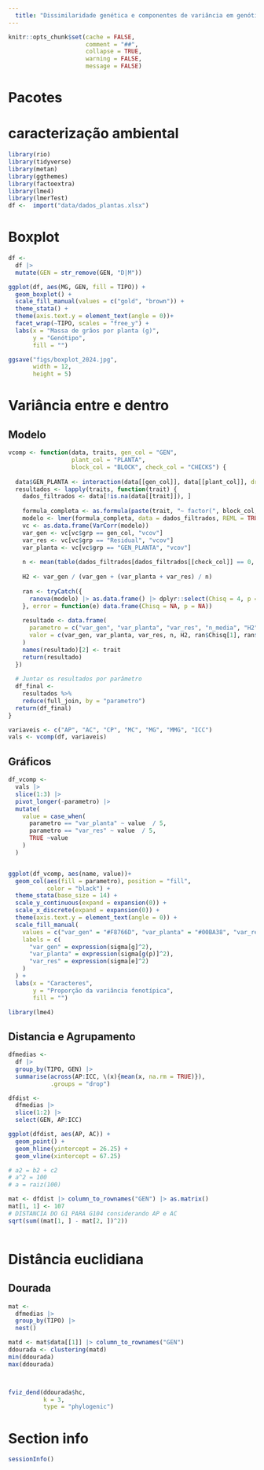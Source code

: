 ```yaml
---
  title: "Dissimilaridade genética e componentes de variância em genótipos de linho dourado e marrom"
---
```


```r
knitr::opts_chunk$set(cache = FALSE,
                      comment = "##",
                      collapse = TRUE,
                      warning = FALSE,
                      message = FALSE)
```


# Pacotes
# caracterização ambiental

```r
library(rio)
library(tidyverse)
library(metan)
library(ggthemes)
library(factoextra)
library(lme4)
library(lmerTest)
df <-  import("data/dados_plantas.xlsx")

```




# Boxplot

```r
df <- 
  df |> 
  mutate(GEN = str_remove(GEN, "D|M"))

ggplot(df, aes(MG, GEN, fill = TIPO)) +
  geom_boxplot() +
  scale_fill_manual(values = c("gold", "brown")) +
  theme_stata() +
  theme(axis.text.y = element_text(angle = 0))+
  facet_wrap(~TIPO, scales = "free_y") +
  labs(x = "Massa de grãos por planta (g)",
       y = "Genótipo",
       fill = "")

ggsave("figs/boxplot_2024.jpg",
       width = 12,
       height = 5)
```


# Variância entre e dentro
## Modelo
```r


vcomp <- function(data, traits, gen_col = "GEN",
                  plant_col = "PLANTA",
                  block_col = "BLOCK", check_col = "CHECKS") {
  
  data$GEN_PLANTA <- interaction(data[[gen_col]], data[[plant_col]], drop = TRUE)
  resultados <- lapply(traits, function(trait) {
    dados_filtrados <- data[!is.na(data[[trait]]), ]
    
    formula_completa <- as.formula(paste(trait, "~ factor(", block_col, ") + (1|", gen_col, ") + (1|GEN_PLANTA)"))
    modelo <- lmer(formula_completa, data = dados_filtrados, REML = TRUE)
    vc <- as.data.frame(VarCorr(modelo))
    var_gen <- vc[vc$grp == gen_col, "vcov"]
    var_res <- vc[vc$grp == "Residual", "vcov"]
    var_planta <- vc[vc$grp == "GEN_PLANTA", "vcov"]
    
    n <- mean(table(dados_filtrados[dados_filtrados[[check_col]] == 0, gen_col]))
    
    H2 <- var_gen / (var_gen + (var_planta + var_res) / n)
    
    ran <- tryCatch({
      ranova(modelo) |> as.data.frame() |> dplyr::select(Chisq = 4, p = 6) |> drop_na()
    }, error = function(e) data.frame(Chisq = NA, p = NA))
    
    resultado <- data.frame(
      parametro = c("var_gen", "var_planta", "var_res", "n_media", "H2", "LRT", "p_genotipo"),
      valor = c(var_gen, var_planta, var_res, n, H2, ran$Chisq[1], ran$p[1])
    )
    names(resultado)[2] <- trait
    return(resultado)
  })
  
  # Juntar os resultados por parâmetro
  df_final <- 
    resultados %>%
    reduce(full_join, by = "parametro")
  return(df_final)
}

variaveis <- c("AP", "AC", "CP", "MC", "MG", "MMG", "ICC")
vals <- vcomp(df, variaveis)
```

## Gráficos
```r
df_vcomp <- 
  vals |> 
  slice(1:3) |>
  pivot_longer(-parametro) |> 
  mutate(
    value = case_when(
      parametro == "var_planta" ~ value  / 5,
      parametro == "var_res" ~ value  / 5,
      TRUE ~value
    )
  )


ggplot(df_vcomp, aes(name, value))+
  geom_col(aes(fill = parametro), position = "fill",
           color = "black") +
  theme_stata(base_size = 14) +
  scale_y_continuous(expand = expansion(0)) +
  scale_x_discrete(expand = expansion(0)) +
  theme(axis.text.y = element_text(angle = 0)) +
  scale_fill_manual(
    values = c("var_gen" = "#F8766D", "var_planta" = "#00BA38", "var_res" = "#619CFF"),
    labels = c(
      "var_gen" = expression(sigma[g]^2),
      "var_planta" = expression(sigma[g(p)]^2),
      "var_res" = expression(sigma[e]^2)
    )
  ) +
  labs(x = "Caracteres",
       y = "Proporção da variância fenotípica",
       fill = "")
```

```r
library(lme4)


```


## Distancia e Agrupamento

```r

dfmedias <- 
  df |> 
  group_by(TIPO, GEN) |> 
  summarise(across(AP:ICC, \(x){mean(x, na.rm = TRUE)}),
            .groups = "drop")

dfdist <- 
  dfmedias |> 
  slice(1:2) |> 
  select(GEN, AP:ICC)

ggplot(dfdist, aes(AP, AC)) +
  geom_point() +
  geom_hline(yintercept = 26.25) +
  geom_vline(xintercept = 67.25)

# a2 = b2 + c2
# a^2 = 100
# a = raiz(100)

mat <- dfdist |> column_to_rownames("GEN") |> as.matrix()
mat[1, 1] <- 107
# DISTANCIA DO G1 PARA G104 considerando AP e AC
sqrt(sum((mat[1, ] - mat[2, ])^2))



```


# Distância euclidiana
## Dourada
```r
mat <- 
  dfmedias |> 
  group_by(TIPO) |> 
  nest()

matd <- mat$data[[1]] |> column_to_rownames("GEN")
ddourada <- clustering(matd)
min(ddourada)
max(ddourada)



fviz_dend(ddourada$hc,
          k = 3,
          type = "phylogenic") 

```



# Section info
```r
sessionInfo()
```

